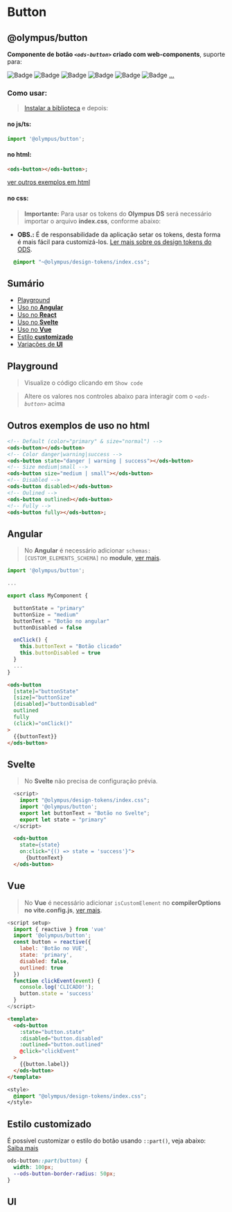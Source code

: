 
# Button
## @olympus/button

**Componente de botão _`<ods-button>`_ criado com web-components**, suporte para:

![Badge](https://img.shields.io/badge/Angular-DD0031?style=for-the-badge&logo=angular&logoColor=white)
![Badge](https://img.shields.io/badge/React-20232A?style=for-the-badge&logo=react&logoColor=61DAFB)
![Badge](https://img.shields.io/badge/Svelte-4A4A55?style=for-the-badge&logo=svelte&logoColor=FF3E00)
![Badge](https://img.shields.io/badge/Vue.js-35495E?style=for-the-badge&logo=vue.js&logoColor=4FC08D)
![Badge](https://img.shields.io/badge/JavaScript-F7DF1E?style=for-the-badge&logo=javascript&logoColor=black)
![Badge](https://img.shields.io/badge/TypeScript-007ACC?style=for-the-badge&logo=typescript&logoColor=white)
[...](https://custom-elements-everywhere.com/)

### Como usar:
> [Instalar a biblioteca](/docs/introduction--page) e depois:

#### no js/ts:
```js dark
import '@olympus/button';
```
#### no html:

```html dark
<ods-button></ods-button>;
```
[ver outros exemplos em html](#outros-exemplos-de-uso-no-html)

#### no css:
> **Importante:** Para usar os tokens do **Olympus DS** será necessário importar o arquivo **index.css**, conforme abaixo:
- **OBS.:** É de responsabilidade da aplicação setar os tokens, desta forma é mais fácil para customizá-los.
[Ler mais sobre os design tokens do ODS]().

```css dark
  @import "~@olympus/design-tokens/index.css";
```
## Sumário

- [Playground](#playground)
- [Uso no **Angular**](#angular)
- [Uso no **React**](#react)
- [Uso no **Svelte**](#svelte)
- [Uso no **Vue**](#vue)
- [Estilo **customizado**](#estilo-customizado)
- [Variações de **UI**](#ui)


## Playground
> Visualize o código clicando em `Show code`

<Primary />

> Altere os valores nos controles abaixo para interagir com o _`<ods-button>`_ acima

<ArgsTable story={PRIMARY_STORY} />

## Outros exemplos de uso no html

```html dark
<!-- Default (color="primary" & size="normal") -->
<ods-button></ods-button>
<!-- Color danger|warning|success -->
<ods-button state="danger | warning | success"></ods-button>
<!-- Size medium|small -->
<ods-button size="medium | small"></ods-button>
<!-- Disabled -->
<ods-button disabled></ods-button>
<!-- Oulined -->
<ods-button outlined></ods-button>
<!-- Fully -->
<ods-button fully></ods-button>;
```

## Angular
> No **Angular** é necessário adicionar `schemas: [CUSTOM_ELEMENTS_SCHEMA]` no **module**, [ver mais](/docs/introduction--page#angular).

```typescript dark
import '@olympus/button';

...

export class MyComponent {

  buttonState = "primary"
  buttonSize = "medium"
  buttonText = "Botão no angular"
  buttonDisabled = false

  onClick() {
    this.buttonText = "Botão clicado"
    this.buttonDisabled = true
  }
  ...
}
```

```html dark
<ods-button
  [state]="buttonState"
  [size]="buttonSize"
  [disabled]="buttonDisabled"
  outlined
  fully
  (click)="onClick()"
>
  {{buttonText}}
</ods-button>
```

## Svelte
> No **Svelte** não precisa de configuração prévia.

```javascript dark
  <script>
    import "@olympus/design-tokens/index.css";
    import '@olympus/button';
    export let buttonText = "Botão no Svelte";
    export let state = "primary"
  </script>
```

```html dark
  <ods-button
    state={state}
    on:click="{() => state = 'success'}">
      {buttonText}
  </ods-button>
```

## Vue
> No **Vue** é necessário adicionar `isCustomElement` no **compilerOptions no vite.config.js**, [ver mais](/docs/introduction--page#vue).

```javascript dark
<script setup>
  import { reactive } from 'vue'
  import '@olympus/button';
  const button = reactive({
    label: 'Botão no VUE',
    state: 'primary',
    disabled: false,
    outlined: true
  })
  function clickEvent(event) {
    console.log('CLICADO!');
    button.state = 'success'
  }
</script>
```

```html dark
<template>
  <ods-button
    :state="button.state"
    :disabled="button.disabled"
    :outlined="button.outlined"
    @click="clickEvent"
  >
    {{button.label}}
  </ods-button>
</template>
```

```css dark
<style>
  @import "@olympus/design-tokens/index.css";
</style>
```

## Estilo customizado
É possível customizar o estilo do botão usando `::part()`, veja abaixo:<br />[Saiba mais](https://developer.mozilla.org/en-US/docs/Web/CSS/::part)

```css dark
ods-button::part(button) {
  width: 100px;
  --ods-button-border-radius: 50px;
}
```

## UI

<Story id="components-button-variations--primary" />
<Story id="components-button-variations--danger" />
<Story id="components-button-variations--warning" />
<Story id="components-button-variations--success" />

